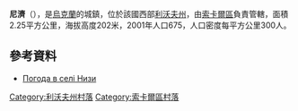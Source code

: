 {{coord|50|21|14|N|24|2|9|E|scale:100000|display=title}}

'''尼濟'''（{{lang-uk|Низи}}），是[[烏克蘭|烏克蘭]]的城鎮，位於該國西部[[利沃夫州|利沃夫州]]，由[[索卡爾區|索卡爾區]]負責管轄，面積2.25平方公里，海拔高度202米，2001年人口675，人口密度每平方公里300人。

==參考資料==
* [http://weather.in.ua/ua/l'vovskaja/16954 Погода в селі Низи]

[[Category:利沃夫州村落|Category:利沃夫州村落]]
[[Category:索卡爾區村落|Category:索卡爾區村落]]


{{Lviv-geo-stub}}